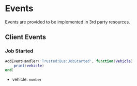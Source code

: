 # Events

Events are provided to be implemented in 3rd party resources. 

## Client Events

### Job Started

```lua copy
AddEventHandler('Trusted:Bus:JobStarted', function(vehicle)
    print(vehicle)
end)
```

- vehicle: `number`